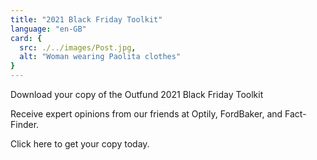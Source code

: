 ```yaml
---
title: "2021 Black Friday Toolkit"
language: "en-GB"
card: {
  src: ./../images/Post.jpg,
  alt: "Woman wearing Paolita clothes"
}
---
```


Download your copy of the Outfund 2021 Black Friday Toolkit

Receive expert opinions from our friends at Optily, FordBaker, and Fact-Finder.

Click here to get your copy today.
